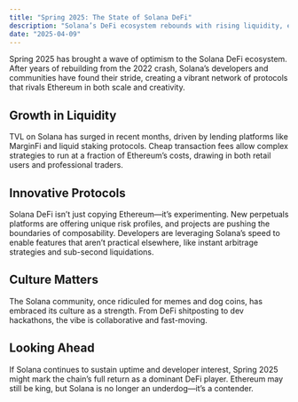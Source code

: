```yaml
---
title: "Spring 2025: The State of Solana DeFi"
description: "Solana’s DeFi ecosystem rebounds with rising liquidity, experimental protocols, and cultural momentum."
date: "2025-04-09"
---
```


Spring 2025 has brought a wave of optimism to the Solana DeFi ecosystem. After years of rebuilding from the 2022 crash, Solana’s developers and communities have found their stride, creating a vibrant network of protocols that rivals Ethereum in both scale and creativity.

## Growth in Liquidity

TVL on Solana has surged in recent months, driven by lending platforms like MarginFi and liquid staking protocols. Cheap transaction fees allow complex strategies to run at a fraction of Ethereum’s costs, drawing in both retail users and professional traders.

## Innovative Protocols

Solana DeFi isn’t just copying Ethereum—it’s experimenting. New perpetuals platforms are offering unique risk profiles, and projects are pushing the boundaries of composability. Developers are leveraging Solana’s speed to enable features that aren’t practical elsewhere, like instant arbitrage strategies and sub-second liquidations.

## Culture Matters

The Solana community, once ridiculed for memes and dog coins, has embraced its culture as a strength. From DeFi shitposting to dev hackathons, the vibe is collaborative and fast-moving.

## Looking Ahead

If Solana continues to sustain uptime and developer interest, Spring 2025 might mark the chain’s full return as a dominant DeFi player. Ethereum may still be king, but Solana is no longer an underdog—it’s a contender.